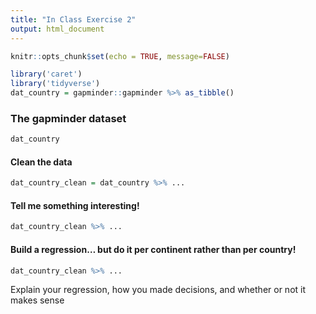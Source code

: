 ```yaml
---
title: "In Class Exercise 2"
output: html_document
---
```


```r
knitr::opts_chunk$set(echo = TRUE, message=FALSE)
```

```r
library('caret')
library('tidyverse')
dat_country = gapminder::gapminder %>% as_tibble()
```


### The gapminder dataset
```r
dat_country
```

#### Clean the data
```r
dat_country_clean = dat_country %>% ...
```


#### Tell me something interesting!
```r
dat_country_clean %>% ...
```


#### Build a regression... but do it per continent rather than per country!
```r
dat_country_clean %>% ...
```
Explain your regression, how you made decisions, and whether or not it makes sense


